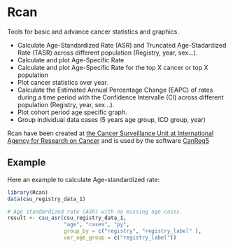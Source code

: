 
# Rcan

Tools for basic and advance cancer statistics and graphics.


* Calculate Age-Standardized Rate (ASR) and Truncated Age-Stadardized Rate (TASR) across different population (Registry, year, sex...).
* Calculate and plot Age-Specific Rate
* Calculate and plot Age-Specific Rate for the top X cancer or top X population
* Plot cancer statistics over year.
* Calculate the Estimated Annual Percentage Change (EAPC) of rates during a time period with the Confidence Intervalle (CI) across different population (Registry, year, sex...).
* Plot cohort period age specific graph.
* Group individual data cases (5 years age group, ICD group, year)

Rcan have been created at [the Cancer Surveillance Unit at International Agency for Research on Cancer](https://www.iarc.fr/en/research-groups/sec1/index.php) and 
is used by the software [CanReg5](http://www.iacr.com.fr/index.php?option=com_content&view=article&id=9:canreg5&catid=68&Itemid=445)



## Example

Here an example to calculate Age-standardized rate:

```r
library(Rcan)
data(csu_registry_data_1)

# Age standardized rate (ASR) with no missing age cases.
result <- csu_asr(csu_registry_data_1, 
                  "age", "cases", "py",
                  group_by = c("registry", "registry_label" ),
                  var_age_group = c("registry_label"))
```
